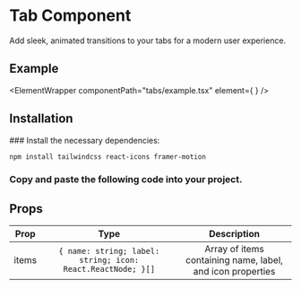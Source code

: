 


# Tab Component

Add sleek, animated transitions to your tabs for a modern user experience.

## Example

<ElementWrapper
  componentPath="tabs/example.tsx"
  element={
    <ElementPreviewWrapper>
      <Example />
    </ElementPreviewWrapper>
  }
/>

## Installation

<Steps>
### Install the necessary dependencies:

```bash copy
npm install tailwindcss react-icons framer-motion
```

### Copy and paste the following code into your project.

<CodeWrapper codePath="tabs/Tab.tsx" />

</Steps>

## Props

| Prop  | Type                                              | Description         |
| :---: | :-----------------------------------------------: | :-----------------: |
| items | `{ name: string; label: string; icon: React.ReactNode; }[]` | Array of items containing name, label, and icon properties |

